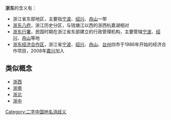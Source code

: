 '''浙东'''的含义有：
*浙江省东部地区，主要指[[宁波|宁波]]、[[绍兴|绍兴]]、[[舟山|舟山]]一带
*[[浙东八府|浙东八府]]，浙江历史分区，与钱塘江以西的浙西杭嘉湖相对
*[[浙东行署|浙东行署]]，民国时期在浙江省东部建立的行政管理机构，主要管辖[[宁波|宁波]]、[[绍兴|绍兴]]、[[舟山|舟山]]等地
*[[浙东经济合作区|浙东经济合作区]]，浙江省[[宁波|宁波]]、[[绍兴|绍兴]]、[[舟山|舟山]]、[[台州|台州]]四市于1986年开始的经济合作项目，2008年[[嘉兴|嘉兴]]加入
==类似概念==
*[[浙西|浙西]]
*[[浙南|浙南]]
*[[浙北|浙北]]
*[[浙中|浙中]]
{{Disambiguation}}
[[Category:二字中国地名消歧义|Category:二字中国地名消歧义]]